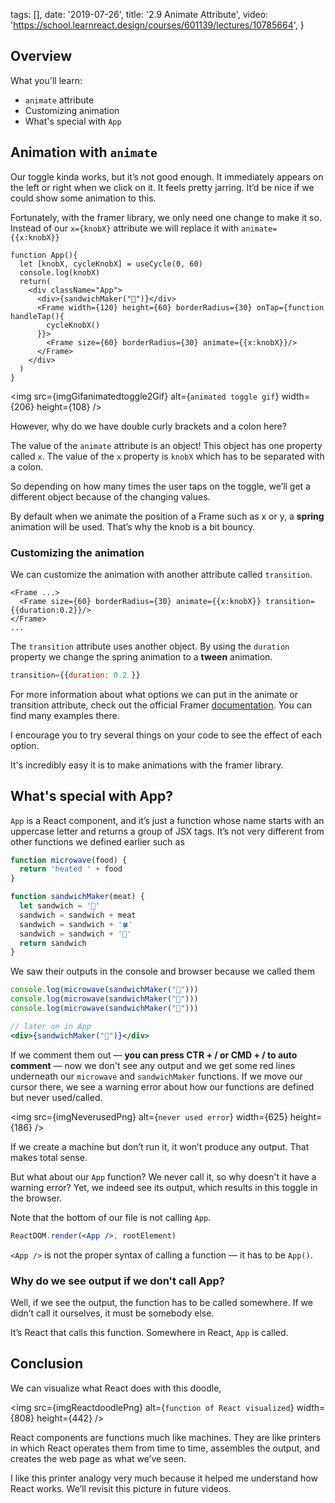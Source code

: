 
  tags: [],
  date: '2019-07-26',
  title: '2.9 Animate Attribute',
  video: 'https://school.learnreact.design/courses/601139/lectures/10785664',
}


## Overview

What you'll learn:

- `animate` attribute
- Customizing animation
- What's special with `App`

## Animation with `animate`

Our toggle kinda works, but it’s not good enough. It immediately appears on the left or right when we click on it. It feels pretty jarring. It’d be nice if we could show some animation to this.

Fortunately, with the framer library, we only need one change to make it so. Instead of our `x={knobX}` attribute we will replace it with `animate={{x:knobX}}`

```jsx{11}
function App(){
  let [knobX, cycleKnobX] = useCycle(0, 60)
  console.log(knobX)
  return(
    <div className="App">
      <div>{sandwichMaker("🥓")}</div>
      <Frame width={120} height={60} borderRadius={30} onTap={function handleTap(){
        cycleKnobX()
      }}>
        <Frame size={60} borderRadius={30} animate={{x:knobX}}/>
      </Frame>
    </div>
  )
}
```

<img
  src={imgGifanimatedtoggle2Gif}
  alt={`animated toggle gif`}
  width={206}
  height={108}
/>

However, why do we have double curly brackets and a colon here?

The value of the `animate` attribute is an object! This object has one property called `x`. The value of the `x` property is `knobX` which has to be separated with a colon.

So depending on how many times the user taps on the toggle, we’ll get a different object because of the changing values.

By default when we animate the position of a Frame such as x or y, a **spring** animation will be used. That’s why the knob is a bit bouncy.

### Customizing the animation

We can customize the animation with another attribute called `transition`.

```jsx{2}
<Frame ...>
  <Frame size={60} borderRadius={30} animate={{x:knobX}} transition={{duration:0.2}}/>
</Frame>
...
```

The `transition` attribute uses another object. By using the `duration` property we change the spring animation to a **tween** animation.

```jsx
transition={{duration: 0.2 }}
```

For more information about what options we can put in the animate or transition attribute, check out the official Framer [documentation](https://www.framer.com/api/frame/#animation). You can find many examples there.

I encourage you to try several things on your code to see the effect of each option.

It's incredibly easy it is to make animations with the framer library.

## What's special with App?

`App` is a React component, and it’s just a function whose name starts with an uppercase letter and returns a group of JSX tags. It’s not very different from other functions we defined earlier such as

```jsx
function microwave(food) {
  return 'heated ' + food
}

function sandwichMaker(meat) {
  let sandwich = '🍞'
  sandwich = sandwich + meat
  sandwich = sandwich + '🍀'
  sandwich = sandwich + '🍞'
  return sandwich
}
```

We saw their outputs in the console and browser because we called them

```jsx
console.log(microwave(sandwichMaker("🥓")))
console.log(microwave(sandwichMaker("🍤")))
console.log(microwave(sandwichMaker("🍖")))

// later on in App
<div>{sandwichMaker("🥓")}</div>
```

If we comment them out — **you can press CTR + / or CMD + / to auto comment** — now we don't see any output and we get some red lines underneath our `microwave` and `sandwichMaker` functions. If we move our cursor there, we see a warning error about how our functions are defined but never used/called.

<img src={imgNeverusedPng} alt={`never used error`} width={625} height={186} />

If we create a machine but don’t run it, it won’t produce any output. That makes total sense.

But what about our `App` function? We never call it, so why doesn't it have a warning error? Yet, we indeed see its output, which results in this toggle in the browser.

Note that the bottom of our file is not calling `App`.

```jsx
ReactDOM.render(<App />, rootElement)
```

`<App />` is not the proper syntax of calling a function — it has to be `App()`.

### Why do we see output if we don't call App?

Well, if we see the output, the function has to be called somewhere. If we didn’t call it ourselves, it must be somebody else.

It’s React that calls this function. Somewhere in React, `App` is called.

## Conclusion

We can visualize what React does with this doodle,

<img
  src={imgReactdoodlePng}
  alt={`function of React visualized`}
  width={808}
  height={442}
/>

React components are functions much like machines. They are like printers in which React operates them from time to time, assembles the output, and creates the web page as what we’ve seen.

I like this printer analogy very much because it helped me understand how React works. We’ll revisit this picture in future videos.
